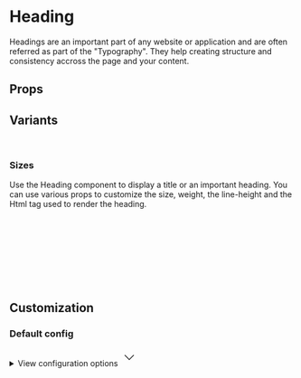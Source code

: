 
<Meta of={HeadingStories} />

# Heading

Headings are an important part of any website or application and are often referred as part of the "Typography". They help creating structure and consistency accross the page and your content.

<Primary />

## Props

<Controls />

## Variants

<br />

### Sizes

Use the Heading component to display a title or an important heading. You can use various props to customize the size, weight, the line-height and the Html tag used to render the heading.

<div className="bg-slate-100 dark:bg-slate-900 p-6 rounded-sm">
  <Story of={HeadingStories.SizeSm} />
  <br />
  <Story of={HeadingStories.SizeMd} />
  <br />
  <Story of={HeadingStories.SizeLg} />
  <br />
  <Story of={HeadingStories.SizeXl} />
  <br />
  <Story of={HeadingStories.Size2Xl} />
  <br />
  <Story of={HeadingStories.Size3Xl} />
</div>

<br />
<br />

## Customization

### Default config

<div class="relative">
  <details class="relative bg-slate-50 border border-slate-200 rounded-lg p-4 [&>summary>svg]:open:-rotate-180">
    <summary class="list-none cursor-pointer">
      <span class="font-sans text-slate-500">View configuration options</span>
      <svg
        class="w-5 h-5 text-slate-500 absolute top-5 end-4 transition-transform duration-300"
        xmlns="http://www.w3.org/2000/svg"
        width="32"
        height="32"
        viewBox="0 0 24 24"
      >
        <path
          fill="none"
          stroke="currentColor"
          strokeLinecap="round"
          strokeLinejoin="round"
          strokeWidth="2"
          d="m6 9l6 6l6-6"
        />
      </svg>
    </summary>

    <div class="!mt-4">
      <pre >
        {JSON.stringify(defaultConfig, null, 2)}
      </pre>
    </div>

  </details>
</div>
